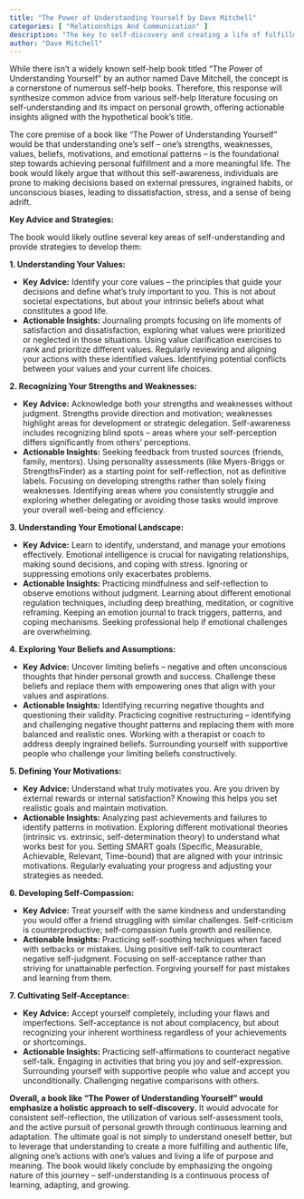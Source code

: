```yaml
---
title: "The Power of Understanding Yourself by Dave Mitchell"
categories: [ "Relationships And Communication" ]
description: "The key to self-discovery and creating a life of fulfillment"
author: "Dave Mitchell"
---
```

While there isn't a widely known self-help book titled "The Power of Understanding Yourself" by an author named Dave Mitchell, the concept is a cornerstone of numerous self-help books.  Therefore, this response will synthesize common advice from various self-help literature focusing on self-understanding and its impact on personal growth, offering actionable insights aligned with the hypothetical book's title.

The core premise of a book like "The Power of Understanding Yourself" would be that understanding one's self – one's strengths, weaknesses, values, beliefs, motivations, and emotional patterns – is the foundational step towards achieving personal fulfillment and a more meaningful life.  The book would likely argue that without this self-awareness, individuals are prone to making decisions based on external pressures, ingrained habits, or unconscious biases, leading to dissatisfaction, stress, and a sense of being adrift.

**Key Advice and Strategies:**

The book would likely outline several key areas of self-understanding and provide strategies to develop them:

**1. Understanding Your Values:**

* **Key Advice:**  Identify your core values – the principles that guide your decisions and define what's truly important to you. This is not about societal expectations, but about your intrinsic beliefs about what constitutes a good life.
* **Actionable Insights:**  Journaling prompts focusing on life moments of satisfaction and dissatisfaction, exploring what values were prioritized or neglected in those situations.  Using value clarification exercises to rank and prioritize different values.  Regularly reviewing and aligning your actions with these identified values.  Identifying potential conflicts between your values and your current life choices.

**2. Recognizing Your Strengths and Weaknesses:**

* **Key Advice:** Acknowledge both your strengths and weaknesses without judgment. Strengths provide direction and motivation; weaknesses highlight areas for development or strategic delegation.  Self-awareness includes recognizing blind spots – areas where your self-perception differs significantly from others' perceptions.
* **Actionable Insights:**  Seeking feedback from trusted sources (friends, family, mentors).  Using personality assessments (like Myers-Briggs or StrengthsFinder) as a starting point for self-reflection, not as definitive labels.  Focusing on developing strengths rather than solely fixing weaknesses. Identifying areas where you consistently struggle and exploring whether delegating or avoiding those tasks would improve your overall well-being and efficiency.

**3. Understanding Your Emotional Landscape:**

* **Key Advice:**  Learn to identify, understand, and manage your emotions effectively.  Emotional intelligence is crucial for navigating relationships, making sound decisions, and coping with stress. Ignoring or suppressing emotions only exacerbates problems.
* **Actionable Insights:**  Practicing mindfulness and self-reflection to observe emotions without judgment.  Learning about different emotional regulation techniques, including deep breathing, meditation, or cognitive reframing.  Keeping an emotion journal to track triggers, patterns, and coping mechanisms. Seeking professional help if emotional challenges are overwhelming.

**4. Exploring Your Beliefs and Assumptions:**

* **Key Advice:**  Uncover limiting beliefs – negative and often unconscious thoughts that hinder personal growth and success.  Challenge these beliefs and replace them with empowering ones that align with your values and aspirations.
* **Actionable Insights:**  Identifying recurring negative thoughts and questioning their validity.  Practicing cognitive restructuring – identifying and challenging negative thought patterns and replacing them with more balanced and realistic ones.  Working with a therapist or coach to address deeply ingrained beliefs.  Surrounding yourself with supportive people who challenge your limiting beliefs constructively.

**5. Defining Your Motivations:**

* **Key Advice:** Understand what truly motivates you.  Are you driven by external rewards or internal satisfaction?  Knowing this helps you set realistic goals and maintain motivation.
* **Actionable Insights:**  Analyzing past achievements and failures to identify patterns in motivation.  Exploring different motivational theories (intrinsic vs. extrinsic, self-determination theory) to understand what works best for you.  Setting SMART goals (Specific, Measurable, Achievable, Relevant, Time-bound) that are aligned with your intrinsic motivations.  Regularly evaluating your progress and adjusting your strategies as needed.

**6. Developing Self-Compassion:**

* **Key Advice:** Treat yourself with the same kindness and understanding you would offer a friend struggling with similar challenges. Self-criticism is counterproductive; self-compassion fuels growth and resilience.
* **Actionable Insights:**  Practicing self-soothing techniques when faced with setbacks or mistakes.  Using positive self-talk to counteract negative self-judgment.  Focusing on self-acceptance rather than striving for unattainable perfection.  Forgiving yourself for past mistakes and learning from them.

**7. Cultivating Self-Acceptance:**

* **Key Advice:**  Accept yourself completely, including your flaws and imperfections.  Self-acceptance is not about complacency, but about recognizing your inherent worthiness regardless of your achievements or shortcomings.
* **Actionable Insights:**  Practicing self-affirmations to counteract negative self-talk.  Engaging in activities that bring you joy and self-expression.  Surrounding yourself with supportive people who value and accept you unconditionally.  Challenging negative comparisons with others.


**Overall, a book like "The Power of Understanding Yourself" would emphasize a holistic approach to self-discovery.**  It would advocate for consistent self-reflection, the utilization of various self-assessment tools, and the active pursuit of personal growth through continuous learning and adaptation. The ultimate goal is not simply to understand oneself better, but to leverage that understanding to create a more fulfilling and authentic life, aligning one's actions with one's values and living a life of purpose and meaning.  The book would likely conclude by emphasizing the ongoing nature of this journey – self-understanding is a continuous process of learning, adapting, and growing.

